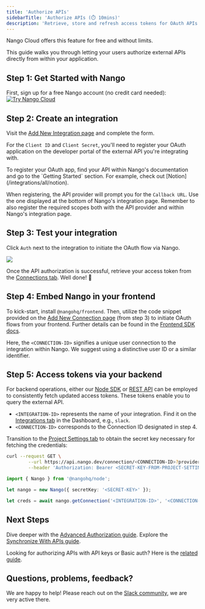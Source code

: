 ```yaml
---
title: 'Authorize APIs'
sidebarTitle: 'Authorize APIs (⏱️ 10mins)'
description: 'Retrieve, store and refresh access tokens for OAuth APIs in under 10 minutes.'
---
```


<Tip>
    Nango Cloud offers this feature for free and without limits.
</Tip>

This guide walks you through letting your users authorize external APIs directly from within your application.

## Step 1: Get Started with Nango

First, sign up for a free Nango account (no credit card needed):
[![Try Nango Cloud](/images/nango-deploy-button.svg)](https://app.nango.dev/signup)

## Step 2: Create an integration

Visit the [Add New Integration page](https://app.nango.dev/integration/create) and complete the form.

For the `Client ID` and `Client Secret`, you'll need to register your OAuth application on the developer portal of the external API you're integrating with.

<Tip>
    To register your OAuth app, find your API within Nango's documentation and go to the `Getting Started` section. For example, check out [Notion](/integrations/all/notion).
</Tip>

When registering, the API provider will prompt you for the `Callback URL`. Use the one displayed at the bottom of Nango's integration page. Remember to also register the required scopes both with the API provider and within Nango's integration page.

## Step 3: Test your integration

Click `Auth` next to the integration to initiate the OAuth flow via Nango.
<Frame>
  <img src="/images/quickstart/nango-oauth-button.png" />
</Frame>

Once the API authorization is successful, retrieve your access token from the [Connections tab](https://app.nango.dev/connections). Well done! 🎉

## Step 4: Embed Nango in your frontend

To kick-start, install `@nangohq/frontend`.  Then, utilize the code snippet provided on the [Add New Connection page](https://app.nango.dev/connections/create) (from step 3) to initiate OAuth flows from your frontend. Further details can be found in the [Frontend SDK docs](/sdks/frontend).

Here, the `<CONNECTION-ID>` signifies a unique user connection to the integration within Nango. We suggest using a distinctive user ID or a similar identifier.

## Step 5: Access tokens via your backend
For backend operations, either our [Node SDK](/sdks/node) or [REST API](/api-reference/connection/get) can be employed to consistently fetch updated access tokens. These tokens enable you to query the external API.


-   `<INTEGRATION-ID>` represents the name of your integration. Find it on the [Integrations tab](https://app.nango.dev/integrations) in the Dashboard, e.g., `slack`.
-   `<CONNECTION-ID>` corresponds to the Connection ID designated in step 4.

Transition to the [Project Settings tab](https://app.nango.dev/project-settings) to obtain the secret key necessary for fetching the credentials:

<Tabs>

<Tab title="cURL">

```bash
curl --request GET \
        --url https://api.nango.dev/connection/<CONNECTION-ID>?provider_config_key=<INTEGRATION-ID> \
        --header 'Authorization: Bearer <SECRET-KEY-FROM-PROJECT-SETTINGS>'
```
</Tab>

<Tab title="Node SDK">

```ts
import { Nango } from '@nangohq/node';

let nango = new Nango({ secretKey: '<SECRET-KEY>' });

let creds = await nango.getConnection('<INTEGRATION-ID>', '<CONNECTION-ID>');
```
</Tab>

</Tabs>

## Next Steps

Dive deeper with the [Advanced Authorization guide](/guides/advanced-auth). Explore the [Synchronize With APIs guide](/guides/sync).

Looking for authorizing APIs with API keys or Basic auth? Here is the [related guide](guides/api-key).

## Questions, problems, feedback?

We are happy to help! Please reach out on the [Slack community](https://nango.dev/slack), we are very active there.